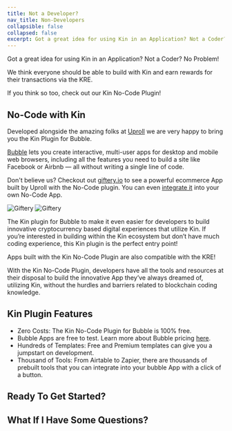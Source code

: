 ```yaml
---
title: Not a Developer?
nav_title: Non-Developers
collapsible: false
collapsed: false
excerpt: Got a great idea for using Kin in an Application? Not a Coder? No Problem!
---
```


Got a great idea for using Kin in an Application? Not a Coder? No Problem!

We think everyone should be able to build with Kin and earn rewards for their transactions via the KRE.

If you think so too, check out our Kin No-Code Plugin!

## No-Code with Kin

Developed alongside the amazing folks at [Uproll](https://uproll.app/) we are very happy to bring you the Kin Plugin for Bubble.

[Bubble](https://bubble.io/) lets you create interactive, multi-user apps for desktop and mobile web browsers, including all the features you need to build a site like Facebook or Airbnb — all without writing a single line of code.

<div className="mt-8 grid gap-6 md:grid-cols-2">
  <NavCard
    title="Get Started with Kin No-Code"
    subtitle="Follow these steps to start building your own Bubble App with Kin No-Code"
    pngFile="bubble"
    link={{
      url: '/docs/non-developers/get-started',
      label: 'Build with No-Code!',
    }}
  />
</div>

Don't believe us? Checkout out [giftery.io](https://giftery.io/) to see a powerful ecommerce App built by Uproll with the No-Code plugin. You can even [integrate it](/docs/integrations/giftery) into your own No-Code App.

![Giftery](/images/Giftery1.png)
![Giftery](/images/Giftery2.png)

The Kin plugin for Bubble to make it even easier for developers to build innovative cryptocurrency based digital experiences that utilize Kin. If you’re interested in building within the Kin ecosystem but don’t have much coding experience, this Kin plugin is the perfect entry point!

Apps built with the Kin No-Code Plugin are also compatible with the KRE!

<KRE />

With the Kin No-Code Plugin, developers have all the tools and resources at their disposal to build the innovative App they’ve always dreamed of, utilizing Kin, without the hurdles and barriers related to blockchain coding knowledge.

## Kin Plugin Features

- Zero Costs: The Kin No-Code Plugin for Bubble is 100% free.
- Bubble Apps are free to test. Learn more about Bubble pricing [here](https://bubble.io/pricing).
- Hundreds of Templates: Free and Premium templates can give you a jumpstart on development.
- Thousand of Tools: From Airtable to Zapier, there are thousands of prebuilt tools that you can integrate into your bubble App with a click of a button.

## Ready To Get Started?

<div className="mt-8 grid gap-6 md:grid-cols-2">
  <NavCard
    title="Get Started with Kin No-Code"
    subtitle="Follow these steps to start building your own Bubble App with Kin No-Code"
    pngFile="bubble"
    link={{
      url: '/docs/non-developers/get-started',
      label: 'Build with No-Code!',
    }}
  />
</div>

## What If I Have Some Questions?

<Help />
